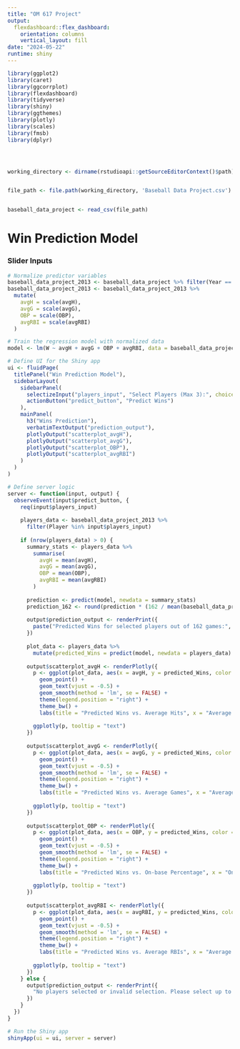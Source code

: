 ```yaml
---
title: "OM 617 Project"
output: 
  flexdashboard::flex_dashboard:
    orientation: columns
    vertical_layout: fill
date: "2024-05-22"
runtime: shiny
---
```

```r
library(ggplot2)
library(caret)
library(ggcorrplot)
library(flexdashboard)
library(tidyverse)
library(shiny)
library(ggthemes)
library(plotly)
library(scales)
library(fmsb)
library(dplyr)




working_directory <- dirname(rstudioapi::getSourceEditorContext()$path)


file_path <- file.path(working_directory, 'Baseball Data Project.csv')


baseball_data_project <- read_csv(file_path)

```

Win Prediction Model
===========================
### Slider Inputs 
```r


# Normalize predictor variables
baseball_data_project_2013 <- baseball_data_project %>% filter(Year == 2013)
baseball_data_project_2013 <- baseball_data_project_2013 %>%
  mutate(
    avgH = scale(avgH),
    avgG = scale(avgG),
    OBP = scale(OBP),
    avgRBI = scale(avgRBI)
  )

# Train the regression model with normalized data
model <- lm(W ~ avgH + avgG + OBP + avgRBI, data = baseball_data_project_2013)

# Define UI for the Shiny app
ui <- fluidPage(
  titlePanel("Win Prediction Model"),
  sidebarLayout(
    sidebarPanel(
      selectizeInput("players_input", "Select Players (Max 3):", choices = unique(baseball_data_project_2013$Player), multiple = TRUE, options = list(maxItems = 3)),
      actionButton("predict_button", "Predict Wins")
    ),
    mainPanel(
      h3("Wins Prediction"),
      verbatimTextOutput("prediction_output"),
      plotlyOutput("scatterplot_avgH"),
      plotlyOutput("scatterplot_avgG"),
      plotlyOutput("scatterplot_OBP"),
      plotlyOutput("scatterplot_avgRBI")
    )
  )
)

# Define server logic
server <- function(input, output) {
  observeEvent(input$predict_button, {
    req(input$players_input)
    
    players_data <- baseball_data_project_2013 %>%
      filter(Player %in% input$players_input)
    
    if (nrow(players_data) > 0) {
      summary_stats <- players_data %>%
        summarise(
          avgH = mean(avgH),
          avgG = mean(avgG),
          OBP = mean(OBP),
          avgRBI = mean(avgRBI)
        )
      
      prediction <- predict(model, newdata = summary_stats)
      prediction_162 <- round(prediction * (162 / mean(baseball_data_project_2013$G)))  # Scaling the prediction to 162 games
      
      output$prediction_output <- renderPrint({
        paste("Predicted Wins for selected players out of 162 games:", prediction_162)
      })
      
      plot_data <- players_data %>%
        mutate(predicted_Wins = predict(model, newdata = players_data) * (162 / mean(baseball_data_project_2013$G)))
      
      output$scatterplot_avgH <- renderPlotly({
        p <- ggplot(plot_data, aes(x = avgH, y = predicted_Wins, color = Pos, label = Player, text = paste("Player:", Player, "<br>avgH:", avgH, "<br>Predicted Wins:", predicted_Wins))) +
          geom_point() +
          geom_text(vjust = -0.5) +
          geom_smooth(method = 'lm', se = FALSE) +
          theme(legend.position = "right") +
          theme_bw() +
          labs(title = "Predicted Wins vs. Average Hits", x = "Average Hits", y = "Predicted Wins")
        
        ggplotly(p, tooltip = "text")
      })
      
      output$scatterplot_avgG <- renderPlotly({
        p <- ggplot(plot_data, aes(x = avgG, y = predicted_Wins, color = Pos, label = Player, text = paste("Player:", Player, "<br>avgG:", avgG, "<br>Predicted Wins:", predicted_Wins))) +
          geom_point() +
          geom_text(vjust = -0.5) +
          geom_smooth(method = 'lm', se = FALSE) +
          theme(legend.position = "right") +
          theme_bw() +
          labs(title = "Predicted Wins vs. Average Games", x = "Average Games", y = "Predicted Wins")
        
        ggplotly(p, tooltip = "text")
      })
      
      output$scatterplot_OBP <- renderPlotly({
        p <- ggplot(plot_data, aes(x = OBP, y = predicted_Wins, color = Pos, label = Player, text = paste("Player:", Player, "<br>OBP:", OBP, "<br>Predicted Wins:", predicted_Wins))) +
          geom_point() +
          geom_text(vjust = -0.5) +
          geom_smooth(method = 'lm', se = FALSE) +
          theme(legend.position = "right") +
          theme_bw() +
          labs(title = "Predicted Wins vs. On-base Percentage", x = "On-base Percentage", y = "Predicted Wins")
        
        ggplotly(p, tooltip = "text")
      })
      
      output$scatterplot_avgRBI <- renderPlotly({
        p <- ggplot(plot_data, aes(x = avgRBI, y = predicted_Wins, color = Pos, label = Player, text = paste("Player:", Player, "<br>avgRBI:", avgRBI, "<br>Predicted Wins:", predicted_Wins))) +
          geom_point() +
          geom_text(vjust = -0.5) +
          geom_smooth(method = 'lm', se = FALSE) +
          theme(legend.position = "right") +
          theme_bw() +
          labs(title = "Predicted Wins vs. Average RBIs", x = "Average RBIs", y = "Predicted Wins")
        
        ggplotly(p, tooltip = "text")
      })
    } else {
      output$prediction_output <- renderPrint({
        "No players selected or invalid selection. Please select up to 3 players."
      })
    }
  })
}

# Run the Shiny app
shinyApp(ui = ui, server = server)




```
